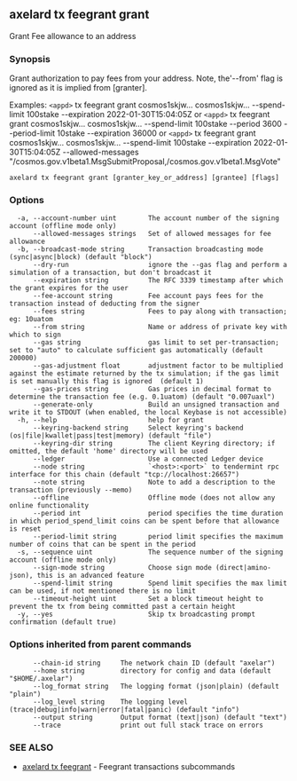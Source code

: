 ## axelard tx feegrant grant

Grant Fee allowance to an address

### Synopsis

Grant authorization to pay fees from your address. Note, the'--from' flag is
ignored as it is implied from \[granter\].

Examples:
`<appd>` tx feegrant grant cosmos1skjw... cosmos1skjw... --spend-limit 100stake --expiration 2022-01-30T15:04:05Z or
`<appd>` tx feegrant grant cosmos1skjw... cosmos1skjw... --spend-limit 100stake --period 3600 --period-limit 10stake --expiration 36000 or
`<appd>` tx feegrant grant cosmos1skjw... cosmos1skjw... --spend-limit 100stake --expiration 2022-01-30T15:04:05Z
--allowed-messages "/cosmos.gov.v1beta1.MsgSubmitProposal,/cosmos.gov.v1beta1.MsgVote"

```
axelard tx feegrant grant [granter_key_or_address] [grantee] [flags]
```

### Options

```
  -a, --account-number uint        The account number of the signing account (offline mode only)
      --allowed-messages strings   Set of allowed messages for fee allowance
  -b, --broadcast-mode string      Transaction broadcasting mode (sync|async|block) (default "block")
      --dry-run                    ignore the --gas flag and perform a simulation of a transaction, but don't broadcast it
      --expiration string          The RFC 3339 timestamp after which the grant expires for the user
      --fee-account string         Fee account pays fees for the transaction instead of deducting from the signer
      --fees string                Fees to pay along with transaction; eg: 10uatom
      --from string                Name or address of private key with which to sign
      --gas string                 gas limit to set per-transaction; set to "auto" to calculate sufficient gas automatically (default 200000)
      --gas-adjustment float       adjustment factor to be multiplied against the estimate returned by the tx simulation; if the gas limit is set manually this flag is ignored  (default 1)
      --gas-prices string          Gas prices in decimal format to determine the transaction fee (e.g. 0.1uatom) (default "0.007uaxl")
      --generate-only              Build an unsigned transaction and write it to STDOUT (when enabled, the local Keybase is not accessible)
  -h, --help                       help for grant
      --keyring-backend string     Select keyring's backend (os|file|kwallet|pass|test|memory) (default "file")
      --keyring-dir string         The client Keyring directory; if omitted, the default 'home' directory will be used
      --ledger                     Use a connected Ledger device
      --node string                `<host>:<port>` to tendermint rpc interface for this chain (default "tcp://localhost:26657")
      --note string                Note to add a description to the transaction (previously --memo)
      --offline                    Offline mode (does not allow any online functionality
      --period int                 period specifies the time duration in which period_spend_limit coins can be spent before that allowance is reset
      --period-limit string        period limit specifies the maximum number of coins that can be spent in the period
  -s, --sequence uint              The sequence number of the signing account (offline mode only)
      --sign-mode string           Choose sign mode (direct|amino-json), this is an advanced feature
      --spend-limit string         Spend limit specifies the max limit can be used, if not mentioned there is no limit
      --timeout-height uint        Set a block timeout height to prevent the tx from being committed past a certain height
  -y, --yes                        Skip tx broadcasting prompt confirmation (default true)
```

### Options inherited from parent commands

```
      --chain-id string     The network chain ID (default "axelar")
      --home string         directory for config and data (default "$HOME/.axelar")
      --log_format string   The logging format (json|plain) (default "plain")
      --log_level string    The logging level (trace|debug|info|warn|error|fatal|panic) (default "info")
      --output string       Output format (text|json) (default "text")
      --trace               print out full stack trace on errors
```

### SEE ALSO

- [axelard tx feegrant](/cli-docs/v0_31_3/axelard_tx_feegrant) - Feegrant transactions subcommands
